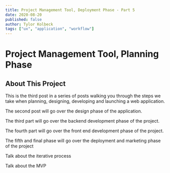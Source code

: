 ```yaml
---
title: Project Management Tool, Deployment Phase - Part 5
date: 2020-08-20
published: false
author: Tylor Kolbeck
tags: ["ux", "application", "workflow"]
---
```


# Project Management Tool, Planning Phase

## About This Project

This is the third post in a series of posts walking you through the steps we take when planning, designing, developing and launching a web application.

The second post will go over the design phase of the application.

The third part will go over the backend development phase of the project.

The fourth part will go over the front end development phase of the project.

The fifth and final phase will go over the deployment and marketing phase of the project

Talk about the iterative process

Talk about the MVP

